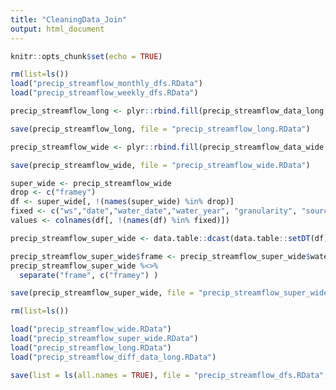 ```yaml
---
title: "CleaningData_Join"
output: html_document
---
```


```r
knitr::opts_chunk$set(echo = TRUE)
```


```r
rm(list=ls())
load("precip_streamflow_monthly_dfs.RData")
load("precip_streamflow_weekly_dfs.RData")
```

```r
precip_streamflow_long <- plyr::rbind.fill(precip_streamflow_data_long, precip_streamflow_weekly_data_long)

save(precip_streamflow_long, file = "precip_streamflow_long.RData")

precip_streamflow_wide <- plyr::rbind.fill(precip_streamflow_data_wide, precip_streamflow_weekly_data_wide)

save(precip_streamflow_wide, file = "precip_streamflow_wide.RData")

```


```r
super_wide <- precip_streamflow_wide
drop <- c("framey")
df <- super_wide[, !(names(super_wide) %in% drop)]
fixed <- c("ws","date","water_date","water_year", "granularity", "source")
values <- colnames(df[, !(names(df) %in% fixed)])

precip_streamflow_super_wide <- data.table::dcast(data.table::setDT(df), ws + date + water_date + water_year + granularity ~ source, value.var = values)

precip_streamflow_super_wide$frame <- precip_streamflow_super_wide$water_date
precip_streamflow_super_wide %<>% 
  separate("frame", c("framey") )

save(precip_streamflow_super_wide, file = "precip_streamflow_super_wide.RData")

```



```r
rm(list=ls())

load("precip_streamflow_wide.RData")
load("precip_streamflow_super_wide.RData")
load("precip_streamflow_long.RData")
load("precip_streamflow_diff_data_long.RData")

save(list = ls(all.names = TRUE), file = "precip_streamflow_dfs.RData", envir = .GlobalEnv)

```

